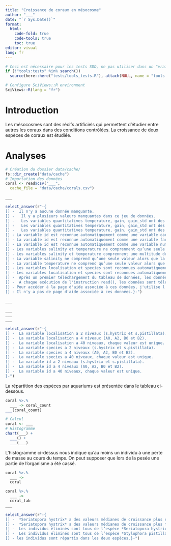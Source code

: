 ```yaml
---
title: "Croissance de coraux en mésocosme"
author: "___"
date: "`r Sys.Date()`"
format:
  html:
    code-fold: true
    code-tools: true
    toc: true
editor: visual
lang: fr
---
```


```r
# Ceci est nécessaire pour les tests SDD, ne pas utiliser dans un "vrai" projet
if (!"tools:tests" %in% search())
  source(here::here("tests/tools_tests.R"), attach(NULL, name = "tools:tests"))

# Configure SciViews::R environment
SciViews::R(lang = "fr")
```

# Introduction

Les mésocosmes sont des récifs artificiels qui permettent d'étudier entre autres les coraux dans des conditions contrôlées. La croissance de deux espèces de coraux est étudiée.

# Analyses

<!--% Complétez les instructions ci-dessous pour importez les données depuis le lien fourni dans le README.md. -->

```r
# Création du dossier data/cache/
fs::dir_create("data/cache")
# Importation des données
coral <- read$csv("___",
  cache_file = "data/cache/corals.csv")
```

<!--# Notez que l'argument `cache_file=` permet de sauver localement le jeu de données dans le dossier data/cache/. Lors des prochaines utilisations de la fonction read(), le tableau sera chargé depuis la version locale. -->

<!--% Explorez les variables de votre jeu de données avec la fonction `skim()` du package {skimr}. -->

```r
___
```

```r
select_answer(r"-{
[] -  Il n'y a aucune donnée manquante.
[] -   Il y a plusieurs valeurs manquantes dans ce jeu de données.
[] -   Les variables quantitatives temperature, gain, gain_std ont des distributions unimodales.
[] -   Les variables quantitatives temperature, gain, gain_std ont des distributions bimodales.
[] -   Les variables quantitatives temperature, gain, gain_std ont des distributions multimodales.
[] - La variable id est reconnue automatiquement comme une variable caractère.
[] - La variable id est reconnue automatiquement comme une variable facteur.
[] - La variable id est reconnue automatiquement comme une variable numérique.
[] - Les variables salinity et temperature ne comprennent qu’une seule valeur pour chaque variable.
[] - Les variables salinity et temperature comprennent une multitude de valeurs pour chaque variable.
[] - La variable salinity ne comprend qu’une seule valeur alors que la variable température en comprend plusieurs.
[] - La variable temperature ne comprend qu’une seule valeur alors que la variable salinity en comprend plusieurs.
[] - Les variables localisation et species sont reconnues automatiquement comme des variables caractères. Il faut les convertir en variable facteur.
[] - Les variables localisation et species sont reconnues automatiquement comme des variables facteurs.
[] -  Après un premier téléchargement du tableau de données, les données seront chargées à partir de data/cache/corals.csv.
[] -  À chaque exécution de l'instruction read(), les données sont téléchargées depuis internet et sauvées localement dans le dossier data/cache/.
[] - Pour accéder à la page d'aide associée à ces données, j'utilise l'instruction ?coral 
[] - Il n'y a pas de page d'aide associée à ces données.}-")
```

<!--% Transformez les variables `localisation`, `species` et `id` en variables facteurs et assignez le résultat à `coral`.  Affichez ensuite les niveaux pour chacune des trois variables. -->

```r
___

___
___
___
```

```r
select_answer(r"-{
[] -  La variable localisation a 2 niveaux (s.hystrix et s.pistillata).
[] -  La variable localisation a 4 niveaux (A0, A2, B0 et B2).
[] -  La variable localisation a 40 niveaux, chaque valeur est unique.
[] -  La variable species a 2 niveaux (s.hystrix et s.pistillata).
[] -  La variable species a 4 niveaux (A0, A2, B0 et B2).
[] -  La variable species a 40 niveaux, chaque valeur est unique.
[] -  La variable id a 2 niveaux (s.hystrix et s.pistillata).
[] -  La variable id a 4 niveaux (A0, A2, B0 et B2).
[] -  La variable id a 40 niveaux, chaque valeur est unique.
}-")
```

<!-- Réalisez un tableau résumé du nombre d'individus par espèce et par aquarium. Ce tableau doit comprendre les colonne `species`, `localisation` et `n`. Assignez votre résultat à `coral_count`. Formatez votre résultat avec la fonction tabularise(). -->

La répartition des espèces par aquariums est présentée dans le tableau ci-dessous.

```r
coral %>.%
  ___ -> coral_count
___(coral_count)
```

<!--% Calculez les variables suivantes en une seule étape et ajoutez-les à `coral`. 1) Divisez le gain par le nombre de jours d'expérience, en g/j dans `gain_j`. 2) Divisez le gain standardisé par le nombre de jours et multipliez cette nouvelle variable par 100 pour obtenir la croissance en %/j dans `gain_std_j`. Terminez par afficher un histogramme du gain de masse par jour. Utilisez des labels adéquats pour les axes du graphique.  -->

```r
# Calcul
coral <- ___
# Histogramme
chart(___) +
  ___() +
  ___(___)
```

L'histogramme ci-dessus nous indique qu'au moins un individu à une perte de masse au cours du temps. On peut supposer que lors de la pesée une partie de l'organisme a été cassé.

<!-- Éliminez les individus ayant des valeurs de `gain_j` strictement inférieur à 0. Éliminez également les colonnes inutiles comme `temperature`, `date` et `time`. Assignez votre résultat à coral. -->

```r
coral %>.%
  ___ ->
  coral
```

<!--% Réalisez un  tableau résumant les données par aquarium et par espèce. Ce tableau doit contenir la valeur minimale, la moyenne, la médiane, la valeur maximale et le nombre d'observations. Nommez les colonnes `minimum`, `moyenne`, `médiane`, `maximum` et `n`. Assignez vos résultats à coral_tab. Formatez votre tableau à l'aide de tabularise().-->

```r
coral %>.%
  ___ -> 
  coral_tab
___
```

```r
select_answer(r"-{
[] -  *Seriatopora hystrix* a des valeurs médianes de croissance plus élevée que *Stylophora pistillata* dans tous les aquariums.
[] -  *Seriatopora hystrix* a des valeurs médianes de croissance plus faibles que *Stylophora pistillata* dans tous les aquariums.
[] -  Les individus éliminés sont tous de l’espèce *Seriatopora hystrix*. 
[] -  Les individus éliminés sont tous de l’espèce *Stylophora pistillata*. 
[] - les individus sont répartis dans les deux espèces.}-")
```
